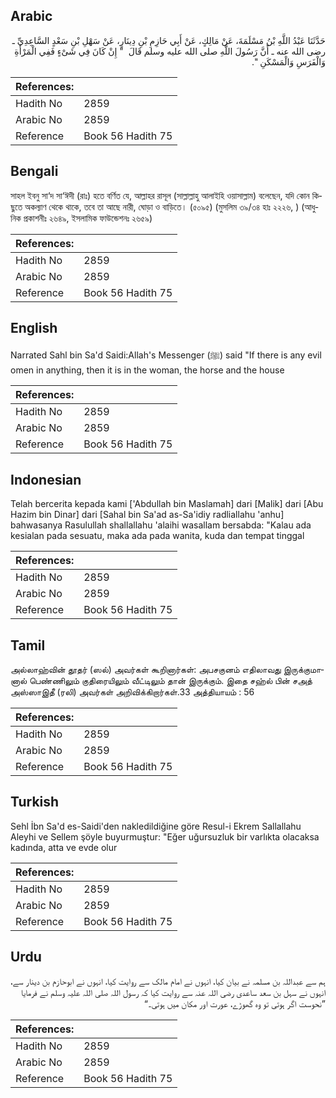 ## Arabic


<div dir="rtl" lang="ar" style={{fontSize:'larger',backgroundColor:'#f8f9fa',padding:20}}>
حَدَّثَنَا عَبْدُ اللَّهِ بْنُ مَسْلَمَةَ، عَنْ مَالِكٍ، عَنْ أَبِي حَازِمِ بْنِ دِينَارٍ، عَنْ سَهْلِ بْنِ سَعْدٍ السَّاعِدِيِّ ـ رضى الله عنه ـ أَنَّ رَسُولَ اللَّهِ صلى الله عليه وسلم قَالَ ‏ "‏ إِنْ كَانَ فِي شَىْءٍ فَفِي الْمَرْأَةِ وَالْفَرَسِ وَالْمَسْكَنِ ‏"‏‏.‏
</div>
<div style={{backgroundColor:'#f8f9fa',padding:20, marginBottom: 10}}><table> <thead> <tr> <th>References:</th> <th></th> </tr> </thead> <tbody><tr><td>Hadith No</td><td>2859</td></tr><tr><td>Arabic No</td><td>2859</td></tr><tr><td>Reference</td><td>Book 56 Hadith 75</td></tr></tbody></table></div>

## Bengali


<div dir="ltr" lang="bn" style={{fontSize:'larger',backgroundColor:'#f8f9fa',padding:20}}>
সাহল ইবনু সা‘দ সা‘ঈদী (রাঃ) হতে বর্ণিত যে, আল্লাহর রাসূল (সাল্লাল্লাহু আলাইহি ওয়াসাল্লাম) বলেছেন, যদি কোন কিছুতে অকল্যাণ থেকে থাকে, তবে তা আছে নারী, ঘোড়া ও বাড়িতে। (৫০৯৫) (মুসলিম ৩৯/৩৪ হাঃ ২২২৬, ) (আধুনিক প্রকাশনীঃ ২৬৪৯, ইসলামিক ফাউন্ডেশনঃ ২৬৫৯)
</div>
<div style={{backgroundColor:'#f8f9fa',padding:20, marginBottom: 10}}><table> <thead> <tr> <th>References:</th> <th></th> </tr> </thead> <tbody><tr><td>Hadith No</td><td>2859</td></tr><tr><td>Arabic No</td><td>2859</td></tr><tr><td>Reference</td><td>Book 56 Hadith 75</td></tr></tbody></table></div>

## English


<div dir="ltr" lang="en" style={{fontSize:'larger',backgroundColor:'#f8f9fa',padding:20}}>
Narrated Sahl bin Sa'd Saidi:Allah's Messenger (ﷺ) said "If there is any evil omen in anything, then it is in the woman, the horse and the house
</div>
<div style={{backgroundColor:'#f8f9fa',padding:20, marginBottom: 10}}><table> <thead> <tr> <th>References:</th> <th></th> </tr> </thead> <tbody><tr><td>Hadith No</td><td>2859</td></tr><tr><td>Arabic No</td><td>2859</td></tr><tr><td>Reference</td><td>Book 56 Hadith 75</td></tr></tbody></table></div>

## Indonesian


<div dir="ltr" lang="id" style={{fontSize:'larger',backgroundColor:'#f8f9fa',padding:20}}>
Telah bercerita kepada kami ['Abdullah bin Maslamah] dari [Malik] dari [Abu Hazim bin Dinar] dari [Sahal bin Sa'ad as-Sa'idiy radliallahu 'anhu] bahwasanya Rasulullah shallallahu 'alaihi wasallam bersabda: "Kalau ada kesialan pada sesuatu, maka ada pada wanita, kuda dan tempat tinggal
</div>
<div style={{backgroundColor:'#f8f9fa',padding:20, marginBottom: 10}}><table> <thead> <tr> <th>References:</th> <th></th> </tr> </thead> <tbody><tr><td>Hadith No</td><td>2859</td></tr><tr><td>Arabic No</td><td>2859</td></tr><tr><td>Reference</td><td>Book 56 Hadith 75</td></tr></tbody></table></div>

## Tamil


<div dir="ltr" lang="ta" style={{fontSize:'larger',backgroundColor:'#f8f9fa',padding:20}}>
அல்லாஹ்வின் தூதர் (ஸல்) அவர்கள் கூறினார்கள்: அபசகுனம் எதிலாவது இருக்குமானால் பெண்ணிலும் குதிரையிலும் வீட்டிலும் தான் இருக்கும். இதை சஹ்ல் பின் சஅத் அஸ்ஸாஇதீ (ரலி) அவர்கள் அறிவிக்கிறார்கள்.33 அத்தியாயம் : 56
</div>
<div style={{backgroundColor:'#f8f9fa',padding:20, marginBottom: 10}}><table> <thead> <tr> <th>References:</th> <th></th> </tr> </thead> <tbody><tr><td>Hadith No</td><td>2859</td></tr><tr><td>Arabic No</td><td>2859</td></tr><tr><td>Reference</td><td>Book 56 Hadith 75</td></tr></tbody></table></div>

## Turkish


<div dir="ltr" lang="tr" style={{fontSize:'larger',backgroundColor:'#f8f9fa',padding:20}}>
Sehl İbn Sa'd es-Saidi'den nakledildiğine göre Resul-i Ekrem Sallallahu Aleyhi ve Sellem şöyle buyurmuştur: "Eğer uğursuzluk bir varlıkta olacaksa kadında, atta ve evde olur
</div>
<div style={{backgroundColor:'#f8f9fa',padding:20, marginBottom: 10}}><table> <thead> <tr> <th>References:</th> <th></th> </tr> </thead> <tbody><tr><td>Hadith No</td><td>2859</td></tr><tr><td>Arabic No</td><td>2859</td></tr><tr><td>Reference</td><td>Book 56 Hadith 75</td></tr></tbody></table></div>

## Urdu


<div dir="rtl" lang="ur" style={{fontSize:'larger',backgroundColor:'#f8f9fa',padding:20}}>
ہم سے عبداللہ بن مسلمہ نے بیان کیا، انہوں نے امام مالک سے روایت کیا، انہوں نے ابوحازم بن دینار سے، انہوں نے سہل بن سعد ساعدی رضی اللہ عنہ سے روایت کیا کہ رسول اللہ صلی اللہ علیہ وسلم نے فرمایا ”نحوست اگر ہوتی تو وہ گھوڑے، عورت اور مکان میں ہوتی۔“
</div>
<div style={{backgroundColor:'#f8f9fa',padding:20, marginBottom: 10}}><table> <thead> <tr> <th>References:</th> <th></th> </tr> </thead> <tbody><tr><td>Hadith No</td><td>2859</td></tr><tr><td>Arabic No</td><td>2859</td></tr><tr><td>Reference</td><td>Book 56 Hadith 75</td></tr></tbody></table></div>